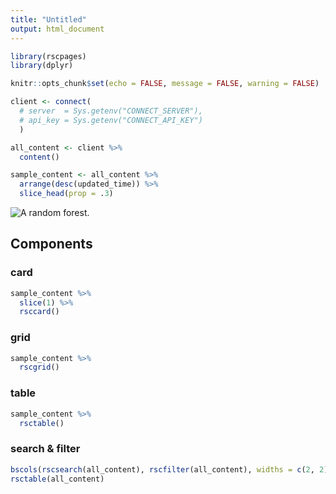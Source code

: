```yaml
---
title: "Untitled"
output: html_document
---
```


```r
library(rscpages)
library(dplyr)

knitr::opts_chunk$set(echo = FALSE, message = FALSE, warning = FALSE)

client <- connect(
  # server  = Sys.getenv("CONNECT_SERVER"),
  # api_key = Sys.getenv("CONNECT_API_KEY")
  )

all_content <- client %>%
  content()

sample_content <- all_content %>%
  arrange(desc(updated_time)) %>%
  slice_head(prop = .3)
```

![](https://source.unsplash.com/1920x1080/?forest "A random forest.")

## Components

### card

```r
sample_content %>%
  slice(1) %>%
  rsccard()
```

### grid

```r
sample_content %>%
  rscgrid()
```

### table

```r
sample_content %>%
  rsctable()
```

### search & filter

```r
bscols(rscsearch(all_content), rscfilter(all_content), widths = c(2, 2))
rsctable(all_content)
```
